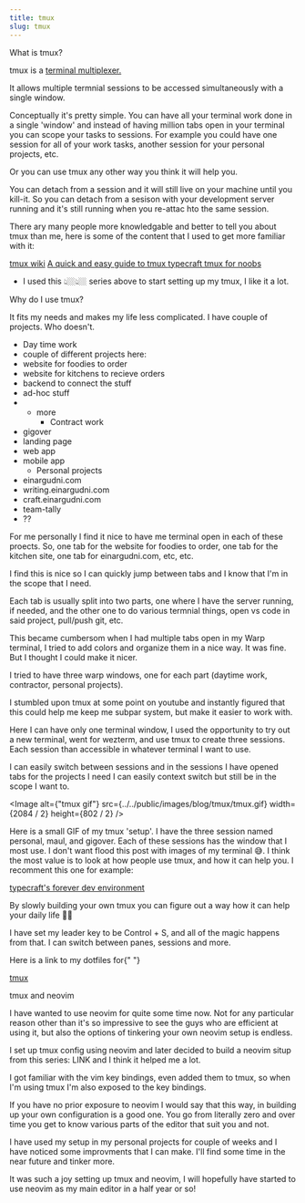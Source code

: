 ```yaml
---
title: tmux
slug: tmux
---
```


What is tmux?

tmux is a <a href="https://en.wikipedia.org/wiki/Terminal_multiplexer">terminal multiplexer.</a>

It allows multiple termnial sessions to be accessed simultaneously with a single
window.

Conceptually it's pretty simple. You can have all your terminal work done in a
single 'window' and instead of having million tabs open in your terminal you
can scope your tasks to sessions. For example you could have one session for
all of your work tasks, another session for your personal projects, etc.

Or you can use tmux any other way you think it will help you.

You can detach from a session and it will still live on your machine until you
kill-it. So you can detach from a sesison with your development server running
and it's still running when you re-attac hto the same session.

There ary many people more knowledgable and better to tell you about tmux than
me, here is some of the content that I used to get more familiar with it:

<a href="https://github.com/tmux/tmux/wiki">tmux wiki</a>
<a href="https://hamvocke.com/blog/a-quick-and-easy-guide-to-tmux/">
  A quick and easy guide to tmux
</a>
<a href="https://www.youtube.com/watch?v=niuOc02Rvrc&t=394s">
  typecraft tmux for noobs
</a>
- I used this 👆🏼👆🏼 series above to start setting up my tmux, I like it a lot.

Why do I use tmux?

It fits my needs and makes my life less complicated. I have couple of
projects. Who doesn't.

- Day time work
- couple of different projects here:
- website for foodies to order
- website for kitchens to recieve orders
- backend to connect the stuff
- ad-hoc stuff
- - more
    - Contract work
- gigover
- landing page
- web app
- mobile app
  - Personal projects
- einargudni.com
- writing.einargudni.com
- craft.einargudni.com
- team-tally
- ??

For me personally I find it nice to have me terminal open in each of these
proects. So, one tab for the website for foodies to order, one tab for the
kitchen site, one tab for einargudni.com, etc, etc.

I find this is nice so I can quickly jump between tabs and I know that I'm in
the scope that I need.

Each tab is usually split into two parts, one where I have the server running,
if needed, and the other one to do various termnial things, open vs code in
said project, pull/push git, etc.

This became cumbersom when I had multiple tabs open in my Warp terminal, I
tried to add colors and organize them in a nice way. It was fine. But I
thought I could make it nicer.

I tried to have three warp windows, one for each part (daytime work,
contractor, personal projects).

I stumbled upon tmux at some point on youtube and instantly figured that this
could help me keep me subpar system, but make it easier to work with.

Here I can have only one terminal window, I used the opportunity to try out a
new terminal, went for wezterm, and use tmux to create three sessions. Each
session than accessible in whatever terminal I want to use.

I can easily switch between sessions and in the sessions I have opened tabs
for the projects I need I can easily context switch but still be in the scope
I want to.

<Image alt={"tmux gif"} src={../../public/images/blog/tmux/tmux.gif} width={2084 / 2} height={802 / 2} />

Here is a small GIF of my tmux 'setup'. I have the three session named personal,
maul, and gigover. Each of these sessions has the window that I most use. I
don't want flood this post with images of my terminal 😅. I think the most value
is to look at how people use tmux, and how it can help you. I recomment this one
for example:

<a href="https://www.youtube.com/watch?v=_YaI2vDbk0o&t=182s">
  typecraft's forever dev environment
</a>

By slowly building your own tmux you can figure out a way how it can help your
daily life 🤝🏼

I have set my leader key to be Control + S, and all of the magic happens from
that. I can switch between panes, sessions and more.

Here is a link to my dotfiles for{" "}

<a href="https://github.com/einargudnig/dotfiles/blob/master/.tmux.conf">
  tmux
</a>

tmux and neovim

I have wanted to use neovim for quite some time now. Not for any particular
reason other than it's so impressive to see the guys who are efficient at
using it, but also the options of tinkering your own neovim setup is endless.

I set up tmux config using neovim and later decided to build a neovim situp
from this series: LINK and I think it helped me a lot.

I got familiar with the vim key bindings, even added them to tmux, so when I'm
using tmux I'm also exposed to the key bindings.

If you have no prior exposure to neovim I would say that this way, in building
up your own configuration is a good one. You go from literally zero and over
time you get to know various parts of the editor that suit you and not.

I have used my setup in my personal projects for couple of weeks and I have
noticed some improvments that I can make. I'll find some time in the near
future and tinker more.

It was such a joy setting up tmux and neovim,
I will hopefully have started to use neovim as my main editor in a half year or so!
